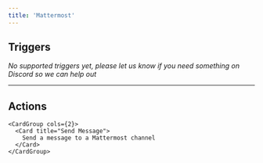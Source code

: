 ```yaml
---
title: 'Mattermost'
---
```


## Triggers

*No supported triggers yet, please let us know if you need something on Discord so we can help out* 


---

## Actions


    <CardGroup cols={2}>
      <Card title="Send Message">
        Send a message to a Mattermost channel
      </Card>
    </CardGroup>
  
